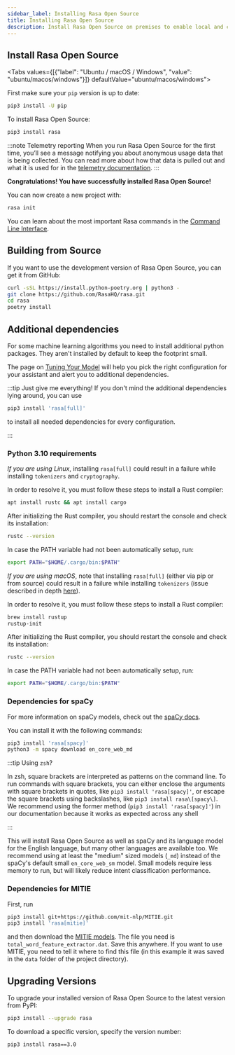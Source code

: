 ```yaml
---
sidebar_label: Installing Rasa Open Source
title: Installing Rasa Open Source
description: Install Rasa Open Source on premises to enable local and customizable Natural Language Understanding and Dialogue Management.
---
```



## Install Rasa Open Source

<Tabs values={[{"label": "Ubuntu / macOS / Windows", "value": "ubuntu/macos/windows"}]} defaultValue="ubuntu/macos/windows">
  <TabItem value="ubuntu/macos/windows">

First make sure your `pip` version is up to date:

```bash
pip3 install -U pip
```

To install Rasa Open Source:

```bash
pip3 install rasa
```

  </TabItem>
</Tabs>

:::note Telemetry reporting
When you run Rasa Open Source for the first time, you’ll see a
message notifying you about anonymous usage data that is being collected.
You can read more about how that data is pulled out and what it is used for in the
[telemetry documentation](../telemetry/telemetry.mdx).
:::

**Congratulations! You have successfully installed Rasa Open Source!**

You can now create a new project with:

```bash
rasa init
```

You can learn about the most important Rasa commands in the [Command Line Interface](../building-assistants/command-line-interface.mdx).

## Building from Source

If you want to use the development version of Rasa Open Source, you can get it from GitHub:

```bash
curl -sSL https://install.python-poetry.org | python3 -
git clone https://github.com/RasaHQ/rasa.git
cd rasa
poetry install
```

## Additional dependencies

For some machine learning algorithms you need to install additional python packages.
They aren't installed by default to keep the footprint small.

The page on [Tuning Your Model](../building-classic-assistants/tuning-your-model.mdx) will help you pick the right
configuration for your assistant and alert you to additional dependencies.

:::tip Just give me everything!
If you don't mind the additional dependencies lying around, you can use

```bash
pip3 install 'rasa[full]'
```

to install all needed dependencies for every configuration.

:::

### Python 3.10 requirements

_If you are using Linux_, installing `rasa[full]` could result in a failure while installing `tokenizers` and
`cryptography`.

In order to resolve it, you must follow these steps to install a Rust compiler:

```bash
apt install rustc && apt install cargo
```

After initializing the Rust compiler, you should restart the console and check its installation:

```bash
rustc --version
```

In case the PATH variable had not been automatically setup, run:

```bash
export PATH="$HOME/.cargo/bin:$PATH"
```

_If you are using macOS_, note that installing `rasa[full]` (either via pip or from source) could result in a failure
while installing `tokenizers` (issue described in depth [here](https://github.com/huggingface/tokenizers/issues/1050)).

In order to resolve it, you must follow these steps to install a Rust compiler:

```bash
brew install rustup
rustup-init
```

After initializing the Rust compiler, you should restart the console and check its installation:

```bash
rustc --version
```

In case the PATH variable had not been automatically setup, run:

```bash
export PATH="$HOME/.cargo/bin:$PATH"
```

### Dependencies for spaCy

For more information on spaCy models, check out the [spaCy docs](https://spacy.io/usage/models).

You can install it with the following commands:

```bash
pip3 install 'rasa[spacy]'
python3 -m spacy download en_core_web_md
```

:::tip Using `zsh`?

In zsh, square brackets are interpreted as patterns on the command line.
To run commands with square brackets, you can either enclose the arguments
with square brackets in quotes, like `pip3 install 'rasa[spacy]'`, or escape
the square brackets using backslashes, like `pip3 install rasa\[spacy\]`.
We recommend using the former method (`pip3 install 'rasa[spacy]'`) in our
documentation because it works as expected across any shell

:::

This will install Rasa Open Source as well as spaCy and its language model
for the English language, but many other languages are available too.
We recommend using at least the "medium" sized models (`_md`) instead of the spaCy's
default small `en_core_web_sm` model. Small models require less
memory to run, but will likely reduce intent classification performance.

### Dependencies for MITIE

First, run

```bash
pip3 install git+https://github.com/mit-nlp/MITIE.git
pip3 install 'rasa[mitie]'
```

and then download the
[MITIE models](https://github.com/mit-nlp/MITIE/releases/download/v0.4/MITIE-models-v0.2.tar.bz2).
The file you need is `total_word_feature_extractor.dat`. Save this
anywhere. If you want to use MITIE, you need to
tell it where to find this file (in this example it was saved in the
`data` folder of the project directory).

## Upgrading Versions

To upgrade your installed version of Rasa Open Source to the latest version from PyPI:

```bash
pip3 install --upgrade rasa
```

To download a specific version, specify the version number:

```bash
pip3 install rasa==3.0
```
